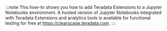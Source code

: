:::note
This how-to shows you how to add Teradata Extensions to a Jupyter Notebooks environment. A hosted version of Jupyter Notebooks integrated with Teradata Extensions and analytics tools is available for functional testing for free at https://clearscape.teradata.com.
:::